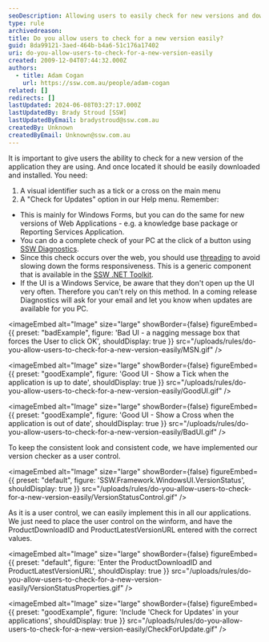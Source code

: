 ```yaml
---
seoDescription: Allowing users to easily check for new versions and download updates can enhance their experience with your application.
type: rule
archivedreason:
title: Do you allow users to check for a new version easily?
guid: 8da99121-3aed-464b-b4a6-51c176a17402
uri: do-you-allow-users-to-check-for-a-new-version-easily
created: 2009-12-04T07:44:32.000Z
authors:
  - title: Adam Cogan
    url: https://ssw.com.au/people/adam-cogan
related: []
redirects: []
lastUpdated: 2024-06-08T03:27:17.000Z
lastUpdatedBy: Brady Stroud [SSW]
lastUpdatedByEmail: bradystroud@ssw.com.au
createdBy: Unknown
createdByEmail: Unknown@ssw.com.au
---
```


It is important to give users the ability to check for a new version of the application they are using. And once located it should be easily downloaded and installed. You need:

1. A visual identifier such as a tick or a cross on the main menu
2. A "Check for Updates" option in our Help menu.
Remember:

- This is mainly for Windows Forms, but you can do the same for new versions of Web Applications - e.g. a knowledge base package or Reporting Services Application.
- You can do a complete check of your PC at the click of a button using [SSW Diagnostics](http://www.ssw.com.au/ssw/Diagnostics/Default.aspx).
- Since this check occurs over the web, you should use [threading](http://www.ssw.com.au/ssw/Standards/Rules/RulesToBetterWindowsForms.aspx#GuiThreading) to avoid slowing down the forms responsiveness. This is a generic component that is available in the [SSW .NET Toolkit](http://www.ssw.com.au/ssw/NETToolkit/Default.aspx).
- If the UI is a Windows Service, be aware that they don't open up the UI very often. Therefore you can't rely on this method. In a coming release Diagnostics will ask for your email and let you know when updates are available for you PC.

<imageEmbed
  alt="Image"
  size="large"
  showBorder={false}
  figureEmbed={{
    preset: "badExample",
    figure: 'Bad UI - a nagging message box that forces the User to click OK',
    shouldDisplay: true
  }}
  src="/uploads/rules/do-you-allow-users-to-check-for-a-new-version-easily/MSN.gif"
/>

<imageEmbed
  alt="Image"
  size="large"
  showBorder={false}
  figureEmbed={{
    preset: "goodExample",
    figure: 'Good UI - Show a Tick when the application is up to date',
    shouldDisplay: true
  }}
  src="/uploads/rules/do-you-allow-users-to-check-for-a-new-version-easily/GoodUI.gif"
/>

<imageEmbed
  alt="Image"
  size="large"
  showBorder={false}
  figureEmbed={{
    preset: "goodExample",
    figure: 'Good UI - Show a Cross when the application is out of date',
    shouldDisplay: true
  }}
  src="/uploads/rules/do-you-allow-users-to-check-for-a-new-version-easily/BadUI.gif"
/>

To keep the consistent look and consistent code, we have implemented our version checker as a user control.


<imageEmbed
  alt="Image"
  size="large"
  showBorder={false}
  figureEmbed={{
    preset: "default",
    figure: 'SSW.Framework.WindowsUI.VersionStatus',
    shouldDisplay: true
  }}
  src="/uploads/rules/do-you-allow-users-to-check-for-a-new-version-easily/VersionStatusControl.gif"
/>

As it is a user control, we can easily implement this in all our applications. We just need to place the user control on the winform, and have the ProductDownloadID and ProductLatestVersionURL entered with the correct values.


<imageEmbed
  alt="Image"
  size="large"
  showBorder={false}
  figureEmbed={{
    preset: "default",
    figure: 'Enter the ProductDownloadID and ProductLatestVersionURL',
    shouldDisplay: true
  }}
  src="/uploads/rules/do-you-allow-users-to-check-for-a-new-version-easily/VersionStatusProperties.gif"
/>

<imageEmbed
  alt="Image"
  size="large"
  showBorder={false}
  figureEmbed={{
    preset: "goodExample",
    figure: 'Include \'Check for Updates\' in your applications',
    shouldDisplay: true
  }}
  src="/uploads/rules/do-you-allow-users-to-check-for-a-new-version-easily/CheckForUpdate.gif"
/>
